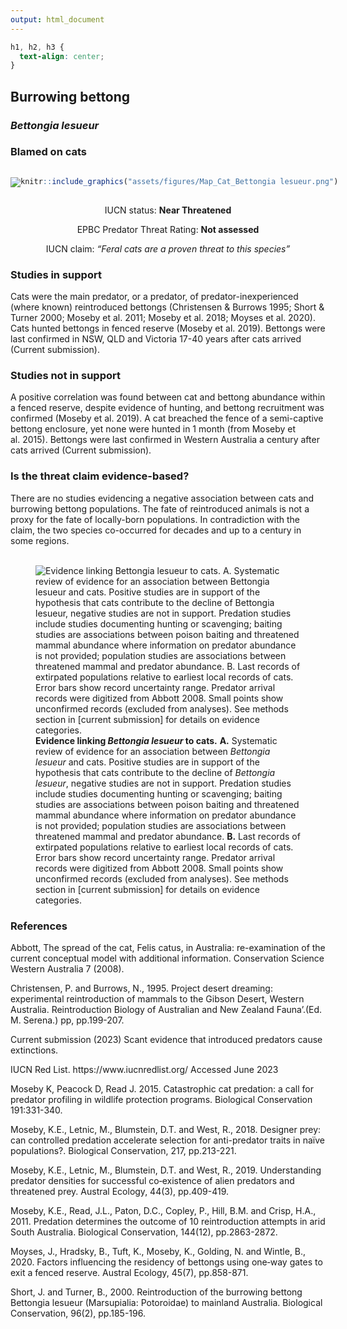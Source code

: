 ```yaml
---
output: html_document
---
```

```css
h1, h2, h3 {
  text-align: center;
}
```

## **Burrowing bettong**
### *Bettongia lesueur*
### Blamed on cats

:::: {style="display: flex;"}

[![](assets/photos/Bettongia lesueur.png)](https://www.inaturalist.org/photos/96201616?size=original)

::: {}

:::

::: {}
  ```r
  knitr::include_graphics("assets/figures/Map_Cat_Bettongia lesueur.png")
  ```
:::

::::
<center>
IUCN status: **Near Threatened**

EPBC Predator Threat Rating: **Not assessed**

IUCN claim: *"Feral cats are a proven threat to this species"*

</center>

### Studies in support

Cats were the main predator, or a predator, of predator-inexperienced (where known) reintroduced bettongs (Christensen & Burrows 1995; Short & Turner 2000; Moseby et al. 2011; Moseby et al. 2018; Moyses et al. 2020). Cats hunted bettongs in fenced reserve (Moseby et al. 2019). Bettongs were last confirmed in NSW, QLD and Victoria 17-40 years after cats arrived (Current submission).

### Studies not in support

A positive correlation was found between cat and bettong abundance within a fenced reserve, despite evidence of hunting, and bettong recruitment was confirmed (Moseby et al. 2019). A cat breached the fence of a semi-captive bettong enclosure, yet none were hunted in 1 month (from Moseby et al. 2015). Bettongs were last confirmed in Western Australia a century after cats arrived (Current submission).

### Is the threat claim evidence-based?

There are no studies evidencing a negative association between cats and burrowing bettong populations. The fate of reintroduced animals is not a proxy for the fate of locally-born populations. In contradiction with the claim, the two species co-occurred for decades and up to a century in some regions.
<br>
<br>

![**Evidence linking *Bettongia lesueur* to cats.** **A.** Systematic review of evidence for an association between *Bettongia lesueur* and cats. Positive studies are in support of the hypothesis that cats contribute to the decline of *Bettongia lesueur*, negative studies are not in support. Predation studies include studies documenting hunting or scavenging; baiting studies are associations between poison baiting and threatened mammal abundance where information on predator abundance is not provided; population studies are associations between threatened mammal and predator abundance. **B.** Last records of extirpated populations relative to earliest local records of cats. Error bars show record uncertainty range. Predator arrival records were digitized from Abbott 2008. Small points show unconfirmed records (excluded from analyses). See methods section in [current submission] for details on evidence categories.](assets/figures/Main_Evidence_Cat_Bettongia lesueur.png)

### References

Abbott, The spread of the cat, Felis catus, in Australia: re-examination of the current conceptual model with additional information. Conservation Science Western Australia 7 (2008).

Christensen, P. and Burrows, N., 1995. Project desert dreaming: experimental reintroduction of mammals to the Gibson Desert, Western Australia. Reintroduction Biology of Australian and New Zealand Fauna’.(Ed. M. Serena.) pp, pp.199-207.

Current submission (2023) Scant evidence that introduced predators cause extinctions.

IUCN Red List. https://www.iucnredlist.org/ Accessed June 2023

Moseby K, Peacock D, Read J. 2015. Catastrophic cat predation: a call for predator profiling in wildlife protection programs. Biological Conservation 191:331-340.

Moseby, K.E., Letnic, M., Blumstein, D.T. and West, R., 2018. Designer prey: can controlled predation accelerate selection for anti-predator traits in naïve populations?. Biological Conservation, 217, pp.213-221.

Moseby, K.E., Letnic, M., Blumstein, D.T. and West, R., 2019. Understanding predator densities for successful co‐existence of alien predators and threatened prey. Austral Ecology, 44(3), pp.409-419.

Moseby, K.E., Read, J.L., Paton, D.C., Copley, P., Hill, B.M. and Crisp, H.A., 2011. Predation determines the outcome of 10 reintroduction attempts in arid South Australia. Biological Conservation, 144(12), pp.2863-2872.

Moyses, J., Hradsky, B., Tuft, K., Moseby, K., Golding, N. and Wintle, B., 2020. Factors influencing the residency of bettongs using one‐way gates to exit a fenced reserve. Austral Ecology, 45(7), pp.858-871.

Short, J. and Turner, B., 2000. Reintroduction of the burrowing bettong Bettongia lesueur (Marsupialia: Potoroidae) to mainland Australia. Biological Conservation, 96(2), pp.185-196.

